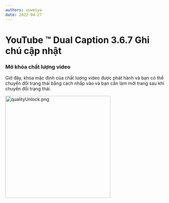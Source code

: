 ```yaml
---
authors: ouweiya
date: 2022-04-27
---
```





# YouTube ™ Dual Caption 3.6.7 Ghi chú cập nhật

### Mở khóa chất lượng video

Giờ đây, khóa mặc định của chất lượng video được phát hành và bạn có thể chuyển đổi trạng thái bằng cách nhấp vào và bạn cần làm mới trang sau khi chuyển đổi trạng thái.

<img src={qualityUnlock} alt="qualityUnlock.png" width="330" height="320" />

<WebStore />